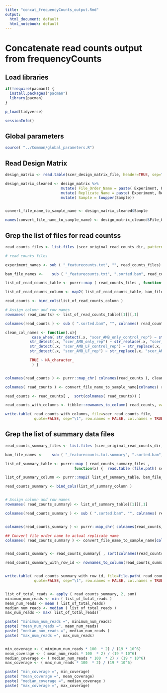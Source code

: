 ```yaml
---
title: "concat_frequencyCounts_output.Rmd"
output:
  html_document: default
  html_notebook: default
---
```

# Concatenate read counts output from frequencyCounts

## Load libraries

```r

if(!require(pacman)) {
  install.packages("pacman")
  library(pacman)
}

p_load(tidyverse)

sessionInfo()
```

## Global parameters
```r

source( "../Common/global_parameters.R")

```

## Read Design Matrix
```r

design_matrix <- read.table(scer_design_matrix_file, header=TRUE, sep="\t", stringsAsFactors = TRUE)

design_matrix_cleaned <- design_matrix %>%
                         mutate( File_Order_Name = paste( Experiment, File_Order, sep="_") )  %>%
                         mutate( Replicate_Name = paste( Experiment, Replicate, sep="_") ) %>%
                         mutate( Sample = toupper(Sample))


convert_file_name_to_sample_name <- design_matrix_cleaned$Sample

names(convert_file_name_to_sample_name) <- design_matrix_cleaned$File_Order_Name


```


## Grep the list of files for read countss
```r
read_counts_files <- list.files (scer_original_read_counts_dir, pattern="_featurecounts.txt$" )

# read_counts_files

experiment_names <- sub ( "_featurecounts.txt", "", read_counts_files)

bam_file_names <-    sub ( "_featurecounts.txt", ".sorted.bam", read_counts_files) 

list_of_read_counts_table <- purrr::map ( read_counts_files , function(x) {  read.table (file.path( scer_original_read_counts_dir, x ), header=TRUE)}  )

list_of_read_counts_column <- map2( list_of_read_counts_table, bam_file_names , function(x, y) { x[y]  })

read_counts <- bind_cols(list_of_read_counts_column )

# Assign column and row names
rownames( read_counts) <- list_of_read_counts_table[[1]][,1] 

colnames(read_counts ) <- sub ( ".sorted.bam", "", colnames( read_counts) )

clean_col_names <- function(.x){ 
            case_when( str_detect(.x, "scer_AMB_only_control_rep") ~ str_replace(.x, "scer_AMB_only_control_rep", "CA_"),
           str_detect(.x, "scer_AMB_only_rep") ~ str_replace(.x, "scer_AMB_only_rep", "A_"),
           str_detect(.x, "scer_AMB_LF_control_rep") ~ str_replace(.x, "scer_AMB_LF_control_rep", "CAL_"),
           str_detect(.x, "scer_AMB_LF_rep") ~ str_replace(.x, "scer_AMB_LF_rep", "AL_"),

           TRUE ~ NA_character_
            ) }


colnames(read_counts ) <- purrr::map_chr( colnames(read_counts ), clean_col_names)

colnames( read_counts ) <- convert_file_name_to_sample_name[colnames( read_counts ) ]

read_counts <- read_counts[ ,  sort(colnames( read_counts)) ]

read_counts_with_columns <- tibble::rownames_to_column( read_counts, var="orf_id")

write.table( read_counts_with_columns, file=scer_read_counts_file, 
			 quote=FALSE, sep="\t", row.names = FALSE, col.names = TRUE)


```

## Grep the list of summary data files 

```r

read_counts_summary_files <- list.files (scer_original_read_counts_dir, pattern="_featurecounts.txt.summary$" )

bam_file_names <-    sub ( "_featurecounts.txt.summary", ".sorted.bam", read_counts_summary_files) 

list_of_summary_table <- purrr::map ( read_counts_summary_files , 
                               function(x) {  read.table (file.path( scer_original_read_counts_dir, x ), header=TRUE)}  )

list_of_summary_column <- purrr::map2( list_of_summary_table, bam_file_names , function(x, y) { x[y]  })

read_counts_summary <- bind_cols(list_of_summary_column )


# Assign column and row names
rownames( read_counts_summary) <- list_of_summary_table[[1]][,1] 

colnames(read_counts_summary ) <- sub ( ".sorted.bam", "", colnames( read_counts_summary) )


colnames(read_counts_summary ) <- purrr::map_chr( colnames(read_counts_summary ), clean_col_names)

## Convert file order name to actual replicate name
colnames( read_counts_summary ) <- convert_file_name_to_sample_name[colnames( read_counts_summary ) ]


read_counts_summary <- read_counts_summary[ , sort(colnames(read_counts_summary)) ]

read_counts_summary_with_row_id <- rownames_to_column(read_counts_summary, var="Category")


write.table( read_counts_summary_with_row_id, file=file.path( read_counts_dir, "scer/scer_synergy_read_counts_summary_concat.txt" ), 
			 quote=FALSE, sep="\t", row.names = FALSE, col.names = TRUE)


list_of_total_reads <- apply ( read_counts_summary, 2, sum)
minimum_num_reads <- min ( list_of_total_reads )
mean_num_reads <- mean ( list_of_total_reads)
median_num_reads <- median ( list_of_total_reads )
max_num_reads <- max( list_of_total_reads)

paste( "minimum_num_reads =", minimum_num_reads) 
paste( "mean_num_reads =", mean_num_reads) 
paste( "median_num_reads =", median_num_reads ) 
paste( "max_num_reads =", max_num_reads) 


min_coverage <- ( minimum_num_reads * 100  * 2) / (19 * 10^6)
mean_coverage <- ( mean_num_reads * 100  * 2) / (19 * 10^6)
median_coverage <- ( median_num_reads * 100  * 2) / (19 * 10^6)
max_coverage <- ( max_num_reads * 100  * 2) / (19 * 10^6)

paste( "min_coverage =", min_coverage) 
paste( "mean_coverage =", mean_coverage) 
paste( "median_coverage =", median_coverage ) 
paste( "max_coverage =", max_coverage) 

```


